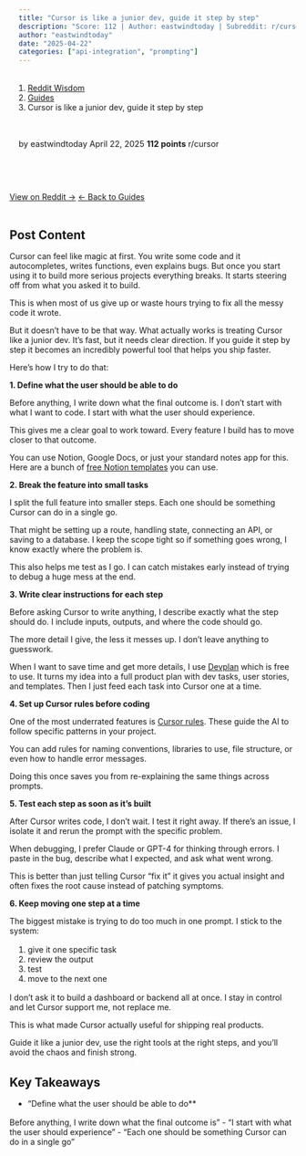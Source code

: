 ```yaml
---
title: "Cursor is like a junior dev, guide it step by step"
description: "Score: 112 | Author: eastwindtoday | Subreddit: r/cursor"
author: "eastwindtoday"
date: "2025-04-22"
categories: ["api-integration", "prompting"]
---
```


<nav aria-label="breadcrumb">
  <ol class="breadcrumb">
    <li class="breadcrumb-item"><a href="../../../index.html">Reddit Wisdom</a></li>
    <li class="breadcrumb-item"><a href="../../index.html">Guides</a></li>
    <li class="breadcrumb-item active" aria-current="page">Cursor is like a junior dev, guide it step by step</li>
  </ol>
</nav>

<div class="post-meta">
  <span class="author">by eastwindtoday</span>
  <span class="date">April 22, 2025</span>
  <span class="score">112 points</span>
  <span class="subreddit">r/cursor</span>
</div>

<div class="post-actions">
  <a href="https://reddit.com/r/cursor/comments/1k5826a/cursor_is_like_a_junior_dev_guide_it_step_by_step/" target="_blank" class="btn btn-primary">View on Reddit →</a>
  <a href="../../" class="btn btn-outline-secondary">← Back to Guides</a>
</div>

## Post Content

Cursor can feel like magic at first. You write some code and it autocompletes, writes functions, even explains bugs. But once you start using it to build more serious projects everything breaks. It starts steering off from what you asked it to build.

This is when most of us give up or waste hours trying to fix all the messy code it wrote.

But it doesn't have to be that way. What actually works is treating Cursor like a junior dev. It's fast, but it needs clear direction. If you guide it step by step it becomes an incredibly powerful tool that helps you ship faster.

Here's how I try to do that:

**1. Define what the user should be able to do**

Before anything, I write down what the final outcome is. I don’t start with what I want to code. I start with what the user should experience.

This gives me a clear goal to work toward. Every feature I build has to move closer to that outcome.

You can use Notion, Google Docs, or just your standard notes app for this. Here are a bunch of [free Notion templates](https://www.notion.com/templates/collections/top-free-product-requirements-templates-in-notion) you can use.

**2. Break the feature into small tasks**

I split the full feature into smaller steps. Each one should be something Cursor can do in a single go.

That might be setting up a route, handling state, connecting an API, or saving to a database. I keep the scope tight so if something goes wrong, I know exactly where the problem is.

This also helps me test as I go. I can catch mistakes early instead of trying to debug a huge mess at the end.

**3. Write clear instructions for each step**

Before asking Cursor to write anything, I describe exactly what the step should do. I include inputs, outputs, and where the code should go.

The more detail I give, the less it messes up. I don’t leave anything to guesswork.

When I want to save time and get more details, I use [Devplan](https://www.devplan.com/) which is free to use. It turns my idea into a full product plan with dev tasks, user stories, and templates. Then I just feed each task into Cursor one at a time.

**4. Set up Cursor rules before coding**

One of the most underrated features is [Cursor rules](https://cursor.directory/rules). These guide the AI to follow specific patterns in your project.

You can add rules for naming conventions, libraries to use, file structure, or even how to handle error messages.

Doing this once saves you from re-explaining the same things across prompts.

**5. Test each step as soon as it’s built**

After Cursor writes code, I don’t wait. I test it right away. If there’s an issue, I isolate it and rerun the prompt with the specific problem.

When debugging, I prefer Claude or GPT-4 for thinking through errors. I paste in the bug, describe what I expected, and ask what went wrong.

This is better than just telling Cursor “fix it” it gives you actual insight and often fixes the root cause instead of patching symptoms.

**6. Keep moving one step at a time**

The biggest mistake is trying to do too much in one prompt. I stick to the system:

1. give it one specific task
1. review the output
1. test
1. move to the next one

I don’t ask it to build a dashboard or backend all at once. I stay in control and let Cursor support me, not replace me.

This is what made Cursor actually useful for shipping real products.

Guide it like a junior dev, use the right tools at the right steps, and you’ll avoid the chaos and finish strong.

## Key Takeaways

- "Define what the user should be able to do**

Before anything, I write down what the final outcome is"
- "I start with what the user should experience"
- "Each one should be something Cursor can do in a single go"

<style>
.post-meta {
  display: flex;
  gap: 1.5rem;
  flex-wrap: wrap;
  margin: 1rem 0 2rem 0;
  padding: 1rem;
  background: var(--bs-light);
  border-radius: 0.5rem;
  font-size: 0.9rem;
}

.post-meta span {
  color: var(--bs-secondary);
}

.post-meta .score {
  color: var(--bs-success);
  font-weight: bold;
}

.post-actions {
  display: flex;
  gap: 1rem;
  margin: 2rem 0;
}

.post-content {
  line-height: 1.8;
  font-size: 1.1rem;
}

h2, h3, h4 {
  margin-top: 2rem;
  margin-bottom: 1rem;
}

ul, ol {
  margin: 1rem 0;
  padding-left: 2rem;
}

blockquote {
  border-left: 4px solid var(--bs-primary);
  padding-left: 1rem;
  margin: 1.5rem 0;
  font-style: italic;
}

code {
  background: var(--bs-light);
  padding: 0.2rem 0.4rem;
  border-radius: 0.25rem;
}

pre {
  background: var(--bs-light);
  padding: 1rem;
  border-radius: 0.5rem;
  overflow-x: auto;
}
</style>